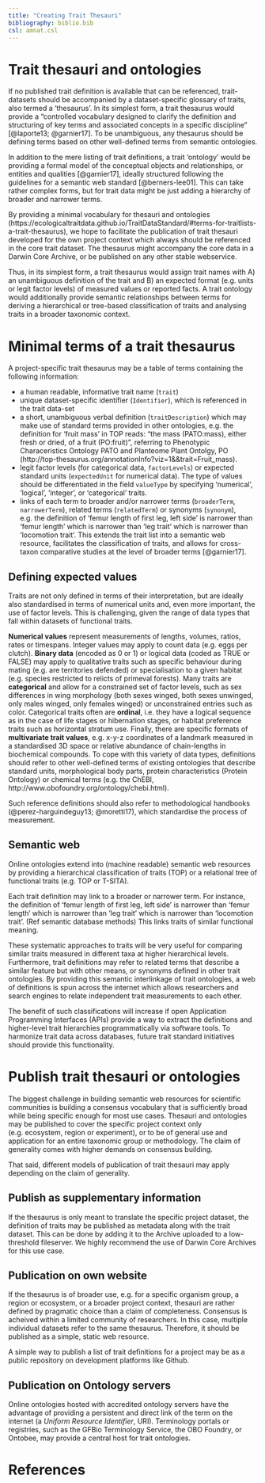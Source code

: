 ```yaml
---
title: "Creating Trait Thesauri"
bibliography: biblio.bib
csl: amnat.csl
---
```


# Trait thesauri and ontologies

If no published trait definition is available that can be referenced, trait-datasets should be accompanied by a dataset-specific glossary of traits, also termed a 'thesaurus'. In its simplest form, a trait thesaurus would provide a "controlled vocabulary designed to clarify the definition and structuring of key terms and associated concepts in a specific discipline" [@laporte13; @garnier17]. To be unambiguous, any thesaurus should be defining terms based on other well-defined terms from semantic ontologies. 

In addition to the mere listing of trait definitions, a trait 'ontology' would be providing a formal model of the conceptual objects and relationships, or entities and qualities [@garnier17], ideally structured following the guidelines for a semantic web standard [@berners-lee01]. This can take rather complex forms, but for trait data might be just adding a hierarchy of broader and narrower terms. 

By providing a minimal vocabulary for thesauri and ontologies (https://ecologicaltraitdata.github.io/TraitDataStandard/#terms-for-traitlists-a-trait-thesaurus), we hope to facilitate the publication of trait thesauri developed for the own project context which always should be referenced in the core trait dataset. The thesaurus might accompany the core data in a Darwin Core Archive, or be published on any other stable webservice. 

Thus, in its simplest form,  a trait thesaurus would assign trait names with A) an unambiguous definition of the trait and B) an expected format (e.g. units or legit factor levels) of measured values or reported facts. A trait ontology would additionally provide semantic relationships between terms for deriving a hierarchical or tree-based classification of traits and analysing traits in a broader taxonomic context. 

# Minimal terms of a trait thesaurus

A project-specific trait thesaurus may be a table of terms containing the following information: 

- a human readable, informative trait name (`trait`) 
- unique dataset-specific identifier (`Identifier`), which is referenced in the trait data-set
- a short, unambiguous verbal definition (`traitDescription`) which may make use of standard terms provided in other ontologies, e.g. the definition for 'fruit mass' in TOP reads: "the mass (PATO:mass), either fresh or dried, of a fruit (PO:fruit)", referring to Phenotypic Characeristics Ontology PATO and Planteome Plant Ontolgy, PO (http://top-thesaurus.org/annotationInfo?viz=1&&trait=Fruit_mass). 
- legit factor levels (for categorical data, `factorLevels`) or expected standard units (`expectedUnit` for numerical data). The type of values should be differentiated in the field `valueType` by specifying 'numerical', 'logical', 'integer', or 'categorical' traits.
- links of each term to broader and/or narrower terms (`broaderTerm`, `narrowerTerm`), related terms (`relatedTerm`) or synonyms (`synonym`), e.g. the definition of 'femur length of first leg, left side' is narrower than 'femur length' which is narrower than 'leg trait' which is narrower than 'locomotion trait'. This extends the trait list into a semantic web resource, facilitates the classification of traits, and allows for cross-taxon comparative studies at the level of broader terms [@garnier17]. 

## Defining expected values

Traits are not only defined in terms of their interpretation, but are ideally also standardised in terms of numerical units and, even more important, the use of factor levels. This is challenging, given the range of data types that fall within datasets of functional traits. 

**Numerical values** represent measurements of lengths, volumes, ratios, rates or timespans. Integer values may apply to count data (e.g. eggs per clutch). 
**Binary data** (encoded as 0 or 1) or logical data (coded as TRUE or FALSE) may apply to qualitative traits such as specific behaviour during mating (e.g. are territories defended) or specialisation to a given habitat (e.g. species restricted to relicts of primeval forests). 
Many traits are **categorical** and allow for a constrained set of factor levels, such as sex differences in wing morphology (both sexes winged, both sexes unwinged, only males winged, only females winged) or unconstrained entries such as color. Categorical traits often are **ordinal**, i.e. they have a logical sequence as in the case of life stages or hibernation stages, or habitat preference traits such as horizontal stratum use. 
Finally, there are specific formats of **multivariate trait values**, e.g. x-y-z coordinates of a landmark measured in a standardised 3D space or relative abundance of chain-lengths in biochemical compounds.
To cope with this variety of data types, definitions should refer to other well-defined terms of existing ontologies that describe standard units, morphological body parts, protein characteristics (Protein Ontology) or chemical terms (e.g. the ChEBI, http://www.obofoundry.org/ontology/chebi.html).

Such reference definitions should also refer to methodological handbooks (@perez-harguindeguy13; @moretti17), which standardise the process of measurement. 

## Semantic web 

Online ontologies extend into (machine readable) semantic web resources by providing a hierarchical classification of traits (TOP) or a relational tree of functional traits (e.g. TOP or T-SITA). 

Each trait definition may link to a broader or narrower term. For instance, the definition of 'femur length of first leg, left side' is narrower than 'femur length' which is narrower than 'leg trait' which is narrower than 'locomotion trait'. (Ref semantic database methods)
This links traits of similar functional meaning. 

These systematic approaches to traits will be very useful for comparing similar traits measured in different taxa at higher hierarchical levels.
Furthermore, trait definitions may refer to related terms that describe a similar feature but with other means, or synonyms defined in other trait ontologies. By providing this semantic interlinkage of trait ontologies, a web of definitions is spun across the internet which allows researchers and search engines to relate independent trait measurements to each other.  

The benefit of such classifications will increase if open Application Programming Interfaces (APIs) provide a way to extract the definitions and higher-level trait hierarchies programmatically via software tools. To harmonize trait data across databases, future trait standard initiatives should provide this functionality. 


# Publish trait thesauri or ontologies

The biggest challenge in building semantic web resources for scientific communities is building a consensus vocabulary that is sufficiently broad while being specific enough for most use cases. Thesauri and ontologies may be published to cover the specific project context only (e.g. ecosystem, region or experiment), or to be of general use and application for an entire taxonomic group or methodology.
The claim of generality comes with higher demands on consensus building. 

That said, different models of publication of trait thesauri may apply depending on the claim of generality. 

## Publish as supplementary information

If the thesaurus is only meant to translate the specific project dataset, the definition of traits may be published as metadata along with the trait dataset. This can be done by adding it to the Archive uploaded to a low-threshold fileserver. We highly recommend the use of Darwin Core Archives for this use case. 

## Publication on own website

If the thesaurus is of broader use, e.g. for a specific organism group, a region or ecosystem, or a broader project context, thesauri are rather defined by pragmatic choice than a claim of completeness. Consensus is acheived within a limited community of researchers. In this case, multiple individual datasets refer to the same thesaurus. Therefore, it should be published as a simple, static web resource.  

A simple way to publish a list of trait definitions for a project may be as a public repository on development platforms like Github. 

## Publication on Ontology servers 

Online ontologies hosted with accredited ontology servers have the advantage of providing a persistent and direct link of the term on the internet (a *Uniform Resource Identifier*, URI).
Terminology portals or registries, such as the GFBio Terminology Service, the OBO Foundry, or Ontobee, may provide a central host for trait ontologies. 

# References 
